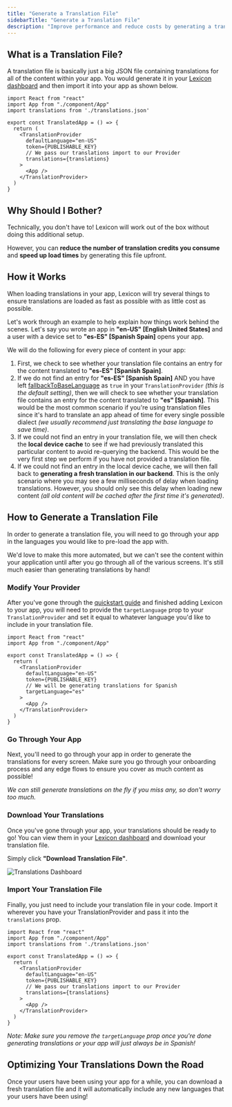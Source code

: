 ---
title: "Generate a Translation File"
sidebarTitle: "Generate a Translation File"
description: "Improve performance and reduce costs by generating a translation file for your app."
---

## What is a Translation File?

A translation file is basically just a big JSON file containing translations for all of the content within your app. You would generate it in your [Lexicon dashboard](https://app.lexiconjs.com/translations) and then import it into your app as shown below.

```tsx
import React from "react"
import App from "./component/App"
import translations from './translations.json'

export const TranslatedApp = () => {
  return (
    <TranslationProvider 
      defaultLanguage="en-US" 
      token={PUBLISHABLE_KEY}
      // We pass our translations import to our Provider
      translations={translations}
    >
      <App />
    </TranslationProvider>
  )
}
```

## Why Should I Bother?

Technically, you don't have to! Lexicon will work out of the box without doing this additional setup.

However, you can **reduce the number of translation credits you consume** and **speed up load times** by generating this file upfront.

## How it Works

When loading translations in your app, Lexicon will try several things to ensure translations are loaded as fast as possible with as little cost as possible.

Let's work through an example to help explain how things work behind the scenes. Let's say you wrote an app in **"en-US" [English United States]** and a user with a device set to **"es-ES" [Spanish Spain]** opens your app.

We will do the following for every piece of content in your app:

1. First, we check to see whether your translation file contains an entry for the content translated to **"es-ES" [Spanish Spain]**.
2. If we do not find an entry for **"es-ES" [Spanish Spain]** AND you have left [fallbackToBaseLanguage](docs/usage/components/translation-provider#properties) as `true` in your `TranslationProvider` *(this is the default setting)*, then we will check to see whether your translation file contains an entry for the content translated to **"es" [Spanish]**. This would be the most common scenario if you're using translation files since it's hard to translate an app ahead of time for every single possible dialect *(we usually recommend just translating the base language to save time)*.
3. If we could not find an entry in your translation file, we will then check the **local device cache** to see if we had previously translated this particular content to avoid re-querying the backend. This would be the very first step we perform if you have not provided a translation file.
4. If we could not find an entry in the local device cache, we will then fall back to **generating a fresh translation in our backend**. This is the only scenario where you may see a few milliseconds of delay when loading translations. However, you should only see this delay when loading new content *(all old content will be cached after the first time it's generated)*.

## How to Generate a Translation File

In order to generate a translation file, you will need to go through your app in the languages you would like to pre-load the app with.

We'd love to make this more automated, but we can't see the content within your application until after you go through all of the various screens. It's still much easier than generating translations by hand!

### Modify Your Provider

After you've gone through the [quickstart guide](/docs/get-started/quickstart) and finished adding Lexicon to your app, you will need to provide the `targetLanguage` prop to your `TranslationProvider` and set it equal to whatever language you'd like to include in your translation file.

```tsx
import React from "react"
import App from "./component/App"

export const TranslatedApp = () => {
  return (
    <TranslationProvider 
      defaultLanguage="en-US" 
      token={PUBLISHABLE_KEY}
      // We will be generating translations for Spanish
      targetLanguage="es"
    >
      <App />
    </TranslationProvider>
  )
}
```

### Go Through Your App

Next, you'll need to go through your app in order to generate the translations for every screen. Make sure you go through your onboarding process and any edge flows to ensure you cover as much content as possible!

*We can still generate translations on the fly if you miss any, so don't worry too much.*

### Download Your Translations

Once you've gone through your app, your translations should be ready to go! You can view them in your [Lexicon dashboard](https://app.lexiconjs.com/translations) and download your translation file.

Simply click **"Download Translation File"**.

![Translations Dashboard](/images/download-translation-file.png)

### Import Your Translation File

Finally, you just need to include your translation file in your code. Import it wherever you have your TranslationProvider and pass it into the `translations` prop.

```tsx
import React from "react"
import App from "./component/App"
import translations from './translations.json'

export const TranslatedApp = () => {
  return (
    <TranslationProvider 
      defaultLanguage="en-US" 
      token={PUBLISHABLE_KEY}
      // We pass our translations import to our Provider
      translations={translations}
    >
      <App />
    </TranslationProvider>
  )
}
```

*Note: Make sure you remove the `targetLanguage` prop once you're done generating translations or your app will just always be in Spanish!*

## Optimizing Your Translations Down the Road

Once your users have been using your app for a while, you can download a fresh translation file and it will automatically include any new languages that your users have been using!

